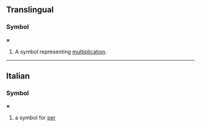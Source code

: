==Translingual==
===Symbol===
'''×'''

#A symbol representing [[multiplication]].

----
==Italian==
===Symbol===
'''×'''

# a symbol for [[per]]